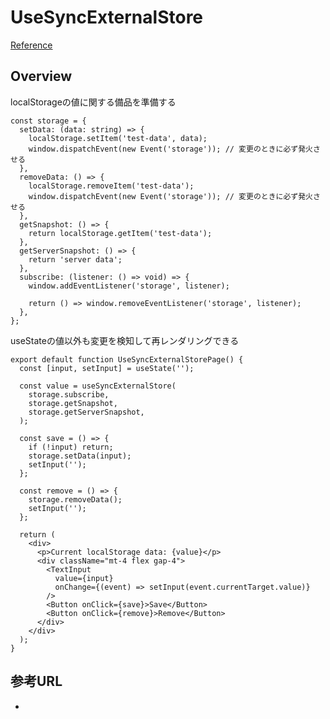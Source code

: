 # UseSyncExternalStore

[Reference](https://react.dev/reference/react/useSyncExternalStore)

## Overview

localStorageの値に関する備品を準備する

```tsx
const storage = {
  setData: (data: string) => {
    localStorage.setItem('test-data', data);
    window.dispatchEvent(new Event('storage')); // 変更のときに必ず発火させる
  },
  removeData: () => {
    localStorage.removeItem('test-data');
    window.dispatchEvent(new Event('storage')); // 変更のときに必ず発火させる
  },
  getSnapshot: () => {
    return localStorage.getItem('test-data');
  },
  getServerSnapshot: () => {
    return 'server data';
  },
  subscribe: (listener: () => void) => {
    window.addEventListener('storage', listener);

    return () => window.removeEventListener('storage', listener);
  },
};
```

useStateの値以外も変更を検知して再レンダリングできる

```tsx
export default function UseSyncExternalStorePage() {
  const [input, setInput] = useState('');

  const value = useSyncExternalStore(
    storage.subscribe,
    storage.getSnapshot,
    storage.getServerSnapshot,
  );

  const save = () => {
    if (!input) return;
    storage.setData(input);
    setInput('');
  };

  const remove = () => {
    storage.removeData();
    setInput('');
  };

  return (
    <div>
      <p>Current localStorage data: {value}</p>
      <div className="mt-4 flex gap-4">
        <TextInput
          value={input}
          onChange={(event) => setInput(event.currentTarget.value)}
        />
        <Button onClick={save}>Save</Button>
        <Button onClick={remove}>Remove</Button>
      </div>
    </div>
  );
}
```

## 参考URL

-
